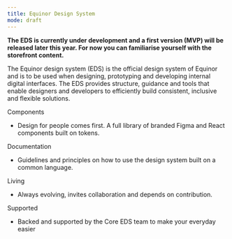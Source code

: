 ```yaml
---
title: Equinor Design System 
mode: draft
---
```



**The EDS is currently under development and a first version (MVP) will be released later this year. 
For now you can familiarise yourself with the storefront content.**

The Equinor design system (EDS) is the official design system of Equinor and is to be used when designing, prototyping and developing internal digital interfaces. The EDS provides structure, guidance and tools that enable designers and developers to efficiently build consistent, inclusive and flexible solutions. 

Components
- Design for people comes first. A full library of branded Figma and React components built on tokens.

Documentation
- Guidelines and principles on how to use the design system built on a common language.

Living
- Always evolving, invites collaboration and depends on contribution.

Supported
- Backed and supported by the Core EDS team to make your everyday easier 
 
